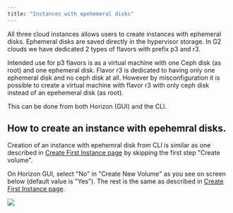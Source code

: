 ```yaml
---
title: "Instances with epehemeral disks"
---
```

All three cloud instances allows users to create instances with ephemeral disks. Ephemeral disks are saved directly in the hypervisor storage. In G2 clouds we have dedicated 2 types of flavors with prefix p3 and r3.

Intended use for p3 flavors is as a virtual machine with one Ceph disk (as root) and one ephemeral disk. Flavor r3 is dedicated to having only one ephemeral disk and no ceph disk at all. However by misconfiguration it is possible to create a virtual machine with flavor r3 with only ceph disk instead of an epehemeral disk (as root).

This can be done from both Horizon (GUI) and the CLI.

## How to create an instance with epehemral disks.
Creation of an instance with epehemral disk from CLI is similar as one described in [Create First Instance page](https://docs.platforms.cloud.e-infra.cz/en/docs/getting-started/creating-first-infrastructure) by skipping the first step "Create volume".

On Horizon GUI, select "No" in "Create New Volume" as you see on screen below (default value is "Yes"). The rest is the same as described in [Create First Instance page](https://docs.platforms.cloud.e-infra.cz/en/docs/getting-started/creating-first-infrastructure#create-a-virtual-machine-instance).

![](/img/openstack/ephemeral_creation.png)
